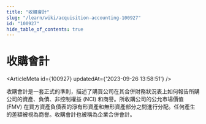```yaml
---
title: "收購會計"
slug: "/learn/wiki/acquisition-accounting-100927"
id: "100927"
hide_table_of_contents: true
---
```



# 收購會計

<ArticleMeta id={100927} updatedAt={'2023-09-26 13:58:51'} />
<div className='border-solid border-b border-t-0 my-4 border-[var(--ifm-color-gray-300)]' />

收購會計是一套正式的準則，描述了購買公司在其合併財務狀況表上如何報告所購公司的資產、負債、非控制權益 (NCI) 和商譽。所收購公司的公允市場價值 (FMV) 在買方資產負債表的淨有形資產和無形資產部分之間進行分配。任何產生的差額被視為商譽。收購會計也被稱為企業合併會計。
